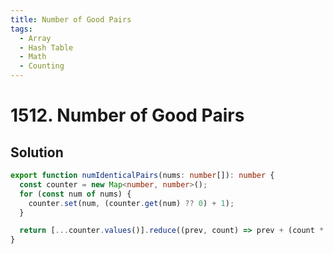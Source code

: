 ```yaml
---
title: Number of Good Pairs
tags:
  - Array
  - Hash Table
  - Math
  - Counting
---
```


# 1512. Number of Good Pairs

<Badges>
  <LevelBadge level="easy" />
  <TopicBadge name="Array" slug="array" />
  <TopicBadge name="Hash Table" slug="hash-table" />
  <TopicBadge name="Math" slug="math" />
  <TopicBadge name="Counting" slug="counting" />
</Badges>

## Solution

```typescript filename="solution.ts" copy
export function numIdenticalPairs(nums: number[]): number {
  const counter = new Map<number, number>();
  for (const num of nums) {
    counter.set(num, (counter.get(num) ?? 0) + 1);
  }

  return [...counter.values()].reduce((prev, count) => prev + (count * (count - 1)) / 2, 0);
}
```

<ProblemLink
  codingSite="leetcode"
  href="https://leetcode.com/problems/number-of-good-pairs"
  title="Number of Good Pairs"
/>
